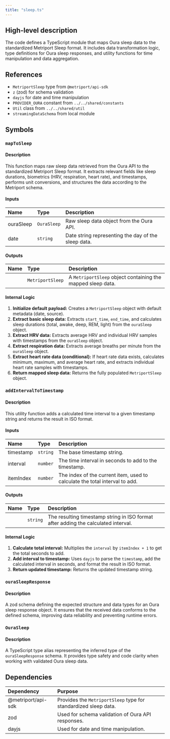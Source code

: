 ```yaml
---
title: "sleep.ts"
---
```


## High-level description
The code defines a TypeScript module that maps Oura sleep data to the standardized Metriport Sleep format. It includes data transformation logic, type definitions for Oura sleep responses, and utility functions for time manipulation and data aggregation.

## References
- `MetriportSleep` type from `@metriport/api-sdk`
- `z` (zod) for schema validation
- `dayjs` for date and time manipulation
- `PROVIDER_OURA` constant from `../../shared/constants`
- `Util` class from `../../shared/util`
- `streamingDataSchema` from local module

## Symbols

### `mapToSleep`
#### Description
This function maps raw sleep data retrieved from the Oura API to the standardized Metriport Sleep format. It extracts relevant fields like sleep durations, biometrics (HRV, respiration, heart rate), and timestamps, performs unit conversions, and structures the data according to the Metriport schema.

#### Inputs
| Name | Type | Description |
|:-----|:-----|:------------|
| ouraSleep | `OuraSleep` | Raw sleep data object from the Oura API. |
| date | `string` | Date string representing the day of the sleep data. |

#### Outputs
| Name | Type | Description |
|:-----|:-----|:------------|
|  | `MetriportSleep` |  A `MetriportSleep` object containing the mapped sleep data. |

#### Internal Logic
1. **Initialize default payload:** Creates a `MetriportSleep` object with default metadata (date, source).
2. **Extract basic sleep data:** Extracts `start_time`, `end_time`, and calculates sleep durations (total, awake, deep, REM, light) from the `ouraSleep` object.
3. **Extract HRV data:** Extracts average HRV and individual HRV samples with timestamps from the `ouraSleep` object.
4. **Extract respiration data:** Extracts average breaths per minute from the `ouraSleep` object.
5. **Extract heart rate data (conditional):** If heart rate data exists, calculates minimum, maximum, and average heart rate, and extracts individual heart rate samples with timestamps.
6. **Return mapped sleep data:** Returns the fully populated `MetriportSleep` object.

### `addIntervalToTimestamp`
#### Description
This utility function adds a calculated time interval to a given timestamp string and returns the result in ISO format.

#### Inputs
| Name | Type | Description |
|:-----|:-----|:------------|
| timestamp | `string` | The base timestamp string. |
| interval | `number` | The time interval in seconds to add to the timestamp. |
| itemIndex | `number` | The index of the current item, used to calculate the total interval to add. |

#### Outputs
| Name | Type | Description |
|:-----|:-----|:------------|
|  | `string` | The resulting timestamp string in ISO format after adding the calculated interval. |

#### Internal Logic
1. **Calculate total interval:** Multiplies the `interval` by `itemIndex + 1` to get the total seconds to add.
2. **Add interval to timestamp:** Uses `dayjs` to parse the `timestamp`, add the calculated interval in seconds, and format the result in ISO format.
3. **Return updated timestamp:** Returns the updated timestamp string.

### `ouraSleepResponse`
#### Description
A zod schema defining the expected structure and data types for an Oura sleep response object. It ensures that the received data conforms to the defined schema, improving data reliability and preventing runtime errors.

### `OuraSleep`
#### Description
A TypeScript type alias representing the inferred type of the `ouraSleepResponse` schema. It provides type safety and code clarity when working with validated Oura sleep data.


## Dependencies
| Dependency | Purpose |
|:-----------|:--------|
| @metriport/api-sdk | Provides the `MetriportSleep` type for standardized sleep data. |
| zod | Used for schema validation of Oura API responses. |
| dayjs | Used for date and time manipulation. |

